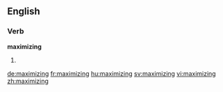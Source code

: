 ==English==

===Verb===
'''maximizing'''

# {{present participle of|maximize}}

[[de:maximizing]]
[[fr:maximizing]]
[[hu:maximizing]]
[[sv:maximizing]]
[[vi:maximizing]]
[[zh:maximizing]]